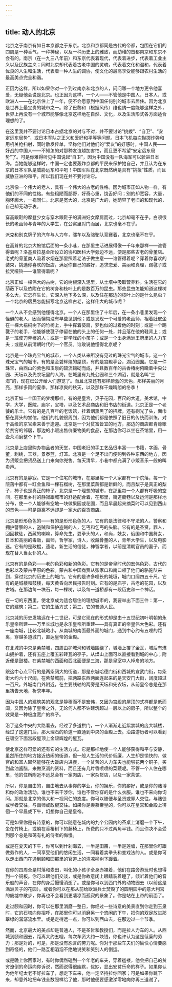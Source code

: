 ```yaml
---
---
---
```

title: 动人的北京
---




北京之于南京有如日本京都之于东京。北京和京都同是古代的帝都，包围在它们的四周是一种香气，一种神秘，以及一种历史上的雅致，而幼稚的首都南京和东京不会有的。南京（在一九三八年前）和东京代表着现代，代表着进步，代表着工业主义以及民族主义；同时北京却代表着古老中国的灵魂，代表着文化和温和，代表着优良的人生和生活，代表着一种人生的调协，使文化的最高享受能够跟农村生活的最高美点完全和谐。

正因为这样，所以如果你对一个到过南京和北京的人，问问哪一个地方更令他喜爱，无疑他会说是北京。也正因为这样，一个人——不管他是中国人，日本人，或欧洲人——在北京住上了一年，便不会愿意到中国任何别的城市去居住。因为北京是世界上最宝贵的城市之一。除了巴黎和（根据风传）维也纳一度能够这样之外，世界上再没有一个城市能够像北京这样地在自然、文化，以及生活形式各方面适合理想的了。

在这里我并不要讨论日本占据北京的对与不对，并不要讨论“挑拨”、“自卫”、“安定远东局势”，或日本军队之正义和爱好和平等等问题。日本飞机每次抛掷炸弹和用机关枪扫射，同时散发传单，坚称他们对他们的“爱友”的好感时，中国人民——好战的中国人——不知怎的对那种友谊越加害怕，而且更不希望“安定远东局势”了。可是你难得听见中国说起“自卫”，因为中国没有一队海军可以驶进日本海。当她能够这样时，中国一定也要轰炸京都的平民来保护她自己，并且认为在东京的日本军队是威胁远东和平吧！中国军队在北京既然确是具有“挑拨”性质，而且威胁亚洲的和平。所以我们现在并不要讨论它。

北京像一个伟大的老人，具有一个伟大的古老的性格。因为城市正如人物一样，有他们的不同的性格。有些粗陋而鄙野，好奇心重，饶舌好问；别的却宽容，大量，胸怀廓大，一视同仁。北京是宽大的，北京是广大的，她荫容了老旧的和现代的，自己却无动于衷。

穿高跟鞋的摩登少女与穿木跟鞋子的满洲妇女摩肩而过，北京却毫不在乎。白须很长的老画师与青年的大学生，在公寓里对门而居，北京也毫不在乎。

派克和别克牌子的汽车与人力车，骡车以及骆驼队竞赛着，北京也毫不在乎。

在高耸的北京大旅馆后面的一条小巷，在那里生活进展得像一千年来那样——谁管得着呢？洛基费拉基金所设立的协和医科大学旁边不远，便是那些古老的骨董店。老式的骨董商人吸着水烟在那里照着老法子做生意——谁管得着呢？穿着你喜欢的装束，挑选你喜欢的饭店，满足你自己的癖好，追求恋爱、美丽和真理，踢毽子或拉梵哑铃——谁管得着呢？

北京正如一棵伟大的古树，它的树根深入泥里，从土壤中吸取营养料。生活在它的荫蔽下以及依附在它的树身和枝叶上的是数百万的昆虫。那些昆虫怎能知道这棵树多么大，它怎样生长，它深入地下多么深，以及住在那边的枝叶上的是什么昆虫？一个北京的居民怎能描写北京这样古老，这样伟大的城市呢？

一个人从不会感到他懂得北京。一个人在那里住了十年后，在一条小巷里发现一个怪僻的老人，因而懊悔没有早些见到他；或是发现一个可爱的老画师，袒着肚皮坐在一棵大梧桐树下的竹椅上，手中挥着葵扇，梦也似的过着他的时刻；或是一个踢毽子的老手，他能够使毽子停留在他的头上的任何一处，并且落在他的鞋背上；或是一班使刀弄棒的人；或是一群学戏的小孩子；或是一个出身满洲王府里的人力车夫；或是从前清朝时代的一个官员。谁敢说他懂得北京呢？

北京是一个珠光宝气的城市，一个人类从来所没有见过的珠光宝气的城市。这一个珠光宝气的城市，有的是金碧辉煌的屋顶，有的是宫殿亭台，湖沼园囿。它是一件珠宝，由西山的紫色和玉泉的碧流镶砌而成，并且数百年的古香椿树俯瞰着中央公园、天坛以及先农坛里的人海。在城里有九处公园和三个湖沼，就是名叫“三海”的，现在已公开给人们游览了。而且北京还有那样蔚蓝的天色，那样美丽的月亮，那样多雨的夏季，那样凉爽的秋天，以及那样干燥晴朗的冬季！

北京正如一个国王的梦境那样，有的是皇宫，贝子花园，百尺的大道，美术馆，中学，大学，医院，庙宇，宝塔，以及艺术品商店和旧书店的街道。北京正是一个老饕的乐土。它有的是几百年的老饭馆，挂着烟熏黑了的招牌，还有剃光了头，面巾搭在肩头的堂倌，他们的礼貌很周到，因为他们都是依照了旧日的传统而训练，对于高级的京官素来善于逢迎。北京是一个对贫富皆宜的地方，那边的商店都肯赊账给贫穷的邻居，那边的小贩出售价廉物美的食品，在那边你可以坐在茶馆里，用一壶茶消磨整个下午。

北京是上店里购办物品者的天堂，中国老旧的手工艺品很丰富——书籍，字画，骨董，刺绣，玉器，景泰蓝，灯笼。北京是一个足不出门便购到各种东西的地方，因为货贩会把货品送上门来向你兜售。每天清早，小巷中都充满了小贩音乐一般的叫卖声。

北京有的是静寂。它是一个住宅的城市，在那里每一个人家都有一个院落，每一个院落中都有一缸金鱼和一棵石榴树，在那里菜蔬都是新鲜的，而且梨子是真正的梨子，柿子也是真正的柿子。北京是一个理想的城市，在那里每一个人都有呼吸的空间，在那里乡村的静寂跟城市的舒适配合着，在那里，街道衢巷以及运河是那样地分布，使一个人能够有空地一块做果园或花圃，而且早晨起来摘菜时可以见到西山的景色——可是距离不远却是一家大的百货商店。

北京是形形色色的——有的是形形色色的人。它有的是法律和不守法的人，警察和拥护警察的人，盗贼和保护盗贼的人，乞丐和乞丐的头脑。它有的是圣贤，罪人，回回教徒，西藏的喇嘛，算命先生，耍拳头的人，和尚，妓女，俄国和中国舞女，日本和高丽的毒贩，画师，哲学家，诗人，收藏骨董的人，青年大学生，以及电影迷。它有的是政棍，遗老，新生活的信徒，神智学者，以前是清朝官员的妻子，而现在替人当女仆的人。

北京有的是色彩——老的色彩和新的色彩。它有的是帝皇时代的宏伟色彩，古代的色彩以及蒙古平原的色彩。蒙古和中国商贾从张家口和南口领了他们的骆驼队来到，穿过北京的历史上的城门。它有的是许多哩长的城垣，城门口阔四五十尺。它有的是城楼和鼓楼，每天黄昏向居民报告时刻。它有的是庙宇，古老的花园，以及古塔。在那边每一块石，每一棵树，以及每一道桥都有一段历史和一个神话。

在一切的东西里，使北京成为适合居住的理想城市的，我要举出下面三件：第一，它的建筑；第二，它的生活方式；第三，它的普通人民。

北京城的历史发端远在十二世纪，可是它现在的形式却是由十五世纪初叶明朝的永乐皇帝所建——万里长城也是永乐皇帝所重建——具有真正的帝皇伟大色彩。还有一座南城，比较北城略小，从南城的南面最外面的城门，通到中心约有五哩的距离，穿越多道城门，直达皇帝的金殿。

在北城的中央是紫禁城，四周由护城河和城墙围绕了，城墙上覆了金瓦，城后有煤山拥护着，还有五座上覆五彩砖瓦的亭子。从煤山上面可以直接看到城的中心；附近便是鼓楼。在紫禁城的西面和西北面便是三海，那是皇室中人棹舟的地方。

跟这中心点平行的是两条阔大的街道，那是东城哈德门街和西城的宣武门街，每条街大约六十尺阔，在紫禁城前，把两路东西两面连起来的是天安门大街，阔度超过一百尺。外城南门外附近，在主要线轴的两旁是天坛和先农坛，从前皇帝总是在那里祷告天地，祈求丰年。

因为中国人的建筑美的观念是静穆而不是宏伟，又因为宫殿的屋顶的式样都是低而阔，又因为除了皇帝之外，无论何人都不许建筑超过一层以上的房子，所以整个的效果是一种极度宽广的样子。

沿了这条中央的大路看去，经过了多道拱门，一个人渐渐走近紫禁城的庞大城楼，经过了这道门后，那大理石的阶道一直通到中央的金殿上去。沿路游历者可以看到在碧空下面宫殿屋顶上金碧辉煌的屋瓦。

使北京这样可爱的还有它的生活方式。它是那样地使一个人能够获得和平与安静，虽然所住的地方接近热闹的街道，但一般人生活的代价低廉，人生却是愉快的，做官的和富人固然能够在大饭店内进餐，一个贫苦的人力车夫也能够花两个铜子，买到盐油酱醋，来做烹调的资料，而且还有几片香喷喷的菜蔬呢。不管一个人住在哪里，他的住所附近不远总会有一家肉店，一家杂货店，以及一家茶馆。

所以，你是自由的，自由地去从事你的学业，你的娱乐，你的癖好，或是你的赌博和你的政治活动。谁也不来干涉你，谁也不管你穿的是什么衣服。谁也不来向你询问。那就是北京的伟大和一视同仁的态度。你可以随便与圣贤或罪人交往，与赌徒或学者交往，与画师或政棍交往。如果你是羡慕帝皇的，你可以在皇宫和金殿上徘徊一个早晨或下午，幻想你自己是皇帝。

可是如果你是有诗意的，你可以随意在城内的九个公园内的茶桌上消磨一个下午，坐在竹椅上，或躺在香椿树下的藤椅上，所费的只不过两角半钱。而且你决不会受到那个总是和蔼有礼的侍者的侮慢。

或是在夏天的下午，你可以到什刹海去，一半是田亩，一半是莲塘，在那里你可跟做劳作的人，一同享受他们的悠闲生活，一同看着卖拳头和变戏法的人。或是你可以走出西门在通到颐和园那里的官道上的清凉柳树下踱着。

在你的四周全是村落和麦田，叫化的小孩子全身赤裸着，他们在路旁游玩时也想得到一个铜板。你可以跟他们交谈，或是你故意闭上眼睛装着睡了，倾听着他们的音乐般的声音，在你的身后慢慢消逝了。或是你可以到西门外的动物园去（以前这是满洲贝子的花园）。或者你可以在那从前给欧洲兵士焚毁了的圆明园中的意大利宫的废墟中散步，你再也不会看到更凄凉而孤寂的景象了。你是站在上帝的前面了。

走过颐和园时，你可以在那里消磨一整日，你经过一些诗意的美景直到你走到玉泉时，它的石塔向你招呼，在那里你可以消磨另一个悠闲的下午，把你的双足放进那翠绿的潺潺流水里。或是走得远一点，你可以到西山去，在那边过一个节季。

然而，北京最大的美点却是普通人，不是圣哲和教授们，而是拉人力车的人。从西城到颐和园去，距离大约五哩，每次车资大约一块钱，你也许认为这是低廉的劳力；那是对的，可是，那是没有怨言的劳力呢。你对于那些车夫们的愉快心情要感到奇怪的，他们一路互相滔滔不绝地说笑和笑别人的倒运。

或是晚上你回家时，有时你偶然碰到一个年老的车夫，穿着褴褛，他会把自己的贫穷潦倒的命运向你诉说，然而说得很幽默，优妙，显出安贫乐命的样子。如果你认为他年纪太老不好拉车了，想走下车来，他一定坚持拉你回家；可是如果你跳下来，却意外地把车钱全数照样给了他，那时他便要感激涕零地向你再三道谢了。